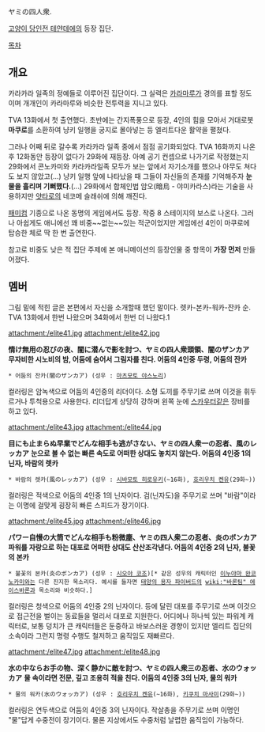 ヤミの四人衆.

[[고양이 당인전 테얀데에]]의 등장 집단.

[[목차]]

== 개요 ==
카라카라 일족의 정예들로 이루어진 집단이다. 그 실력은 [[카라마루]]가 경의를 표할 정도이며 개개인이 카라마루와 비슷한 전투력을 지니고 있다.

TVA 13화에서 첫 출연했다. 초반에는 간지폭풍으로 등장, 4인의 힘을 모아서 거대로봇 '''마쿠로'''를 소환하여 냥키 일행을 궁지로 몰아넣는 등 엘리트다운 활약을 펼쳤다.

그러나 어째 뒤로 갈수록 카라카라 일족 중에서 점점 공기화되었다. TVA 16화까지 나온 후 12화동안 등장이 없다가 29화에 재등장. 아예 공기 컨셉으로 나가기로 작정했는지 29화에서 콘노카미와 카라카라일족 모두가 보는 앞에서 자기소개를 했으나 아무도 쳐다도 보지 않았고(...) 냥키 일행 앞에 나타났을 때 그들이 자신들의 존재를 기억해주자 '''눈물을 흘리며 기뻐했다.'''(...) 29화에서 합체인법 암오(暗烏 - 야미카라스)라는 기술을 사용하지만 [[얏타로]]의 네코메 슬래쉬에 의해 깨진다.

[[패미컴]] 기종으로 나온 동명의 게임에서도 등장. 작중 8 스테이지의 보스로 나온다. 그러나 아쉽게도 애니에선 꽤 비중~~없는~~있는 적군이었지만 게임에선 4인이 마쿠로에 탑승한 체로 딱 한 번 출연한다.

참고로 비중도 낮은 적 집단 주제에 본 애니메이션의 등장인물 중 항목이 '''가장 먼저''' 만들어졌다.

== 멤버 ==
그림 밑에 적힌 글은 본편에서 자신을 소개할때 했던 말이다. 렛카-본카-워카-잔카 순. TVA 13화에서 한번 나왔으며 34화에서 한번 더 나왔다.1

attachment:/elite41.jpg
attachment:/elite42.jpg

'''情け無用の忍びの夜、闇に潜んで影を討つ、ヤミの四人衆頭領、闇のザンカア'''
'''무자비한 시노비의 밤, 어둠에 숨어서 그림자를 친다. 어둠의 4인중 두령, 어둠의 잔카'''

 * 어둠의 잔카(闇のザンカア) (성우 : [[마츠모토 야스노리]])

컬러링은 암녹색으로 어둠의 4인중의 리더이다. 소형 도끼를 주무기로 쓰며 이것을 휘두르거나 투척용으로 사용한다. 리더답게 상당히 강하며 왼쪽 눈에 [[스카우터]]같은 장비를 하고 있다.

attachment:/elite43.jpg
attachment:/elite44.jpg

'''目にも止まらぬ早業でどんな相手も逃がさない、ヤミの四人衆一の忍者、風のレッカア'''
'''눈으로 볼 수 없는 빠른 속도로 어떠한 상대도 놓치지 않는다. 어둠의 4인중 1의 닌자, 바람의 렛카'''

 * 바람의 렛카(風のレッカア) (성우 : [[시바모토 히로유키]](~16화), [[호리우치 켄유]](29화~))

컬러링은 적색으로 어둠의 4인중 1의 닌자이다. 검(닌자도)을 주무기로 쓰며 "바람"이라는 이명에 걸맞게 굉장히 빠른 스피드가 장기이다.

attachment:/elite45.jpg
attachment:/elite46.jpg

'''パワー自慢の大筒でどんな相手も粉微塵、ヤミの四人衆二の忍者、炎のボンカア'''
'''파워를 자랑으로 하는 대포로 어떠한 상대도 산산조각낸다. 어둠의 4인중 2의 닌자, 불꽃의 본카'''

 * 불꽃의 본카(炎のボンカア) (성우 : [[시오야 코조]])[* 같은 성우의 캐릭터인 [[이누야마 완코노카미]]와는 다른 진지한 목소리다. 예시를 들자면 [[태양의 용자 파이버드]]의 [[wiki:"바론팀" 에이스바론]]과 목소리와 비슷하다.]

컬러링은 청색으로 어둠의 4인중 2의 닌자이다. 등에 달린 대포를 주무기로 쓰며 이것으로 접근전을 벌이는 동료들을 멀리서 대포로 지원한다. 어디에나 하나씩 있는 파워계 캐릭터로, 보통 덩치가 큰 캐릭터들은 둔중하고 바보스러운 경향이 있지만 엘리트 집단의 소속이라 그런지 명령 수행도 철저하고 움직임도 재빠르다.

attachment:/elite47.jpg
attachment:/elite48.jpg

'''水の中ならお手の物、深く静かに敵を討つ、ヤミの四人衆三の忍者、水のウォッカア'''
'''물 속이라면 전문, 깊고 조용히 적을 친다. 어둠의 4인중 3의 닌자, 물의 워카'''

 * 물의 워카(水のウォッカア) (성우 : [[호리우치 켄유]](~16화), [[키쿠치 마사미]](29화~))

컬러링은 연두색으로 어둠의 4인중 3의 닌자이다. 작살총을 주무기로 쓰며 이명인 "물"답게 수중전이 장기이다. 물론 지상에서도 수중처럼 날렵한 움직임이 가능하다.
